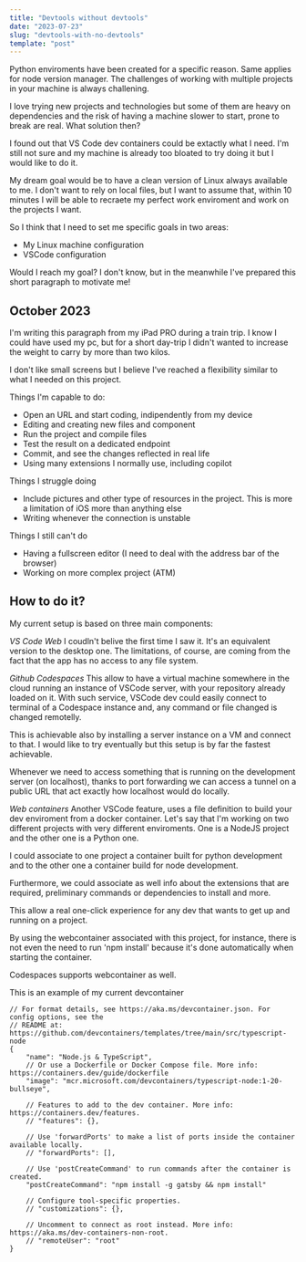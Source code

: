 ```yaml
---
title: "Devtools without devtools"
date: "2023-07-23"
slug: "devtools-with-no-devtools"
template: "post"
---
```


Python enviroments have  been created for a specific reason.
Same applies for node version manager. The challenges of working with multiple projects in your machine is always challening.

I love trying new projects and technologies but some of them are heavy on dependencies and the risk of having a machine slower to start, prone to break are real.
What solution then?

I found out that VS Code dev containers could be extactly what I need. I'm still not sure and my machine is already too bloated to try doing it but I would like to do it.

My dream goal would be to have a clean version of Linux always available to me. 
I don't want to rely on local files, but I want to assume that, within 10 minutes I will be able to recraete my perfect work enviroment and work on the projects I want.

So I think that I need to set me specific goals in two areas:
- My Linux machine configuration
- VSCode configuration

Would I reach my goal? I don't know, but in the meanwhile I've prepared this short paragraph to motivate me!


## October 2023

I'm writing this paragraph from my iPad PRO during a train trip. I know I could have used my pc, but for a short day-trip I didn't wanted to increase the weight to carry by more than two kilos.

I don't like small screens but I believe I've reached a flexibility similar to what I needed on this project.

Things I'm capable to do:
- Open an URL and start coding, indipendently from my device
- Editing and creating new files and component
- Run the project and compile files
- Test the result on a dedicated endpoint
- Commit, and see the changes reflected in real life
- Using many extensions I normally use, including copilot

Things I struggle doing
- Include pictures and other type of resources in the project. This is more a limitation of iOS more than anything else
- Writing whenever the connection is unstable

Things I still can't do
- Having a fullscreen editor (I need to deal with the address bar of the browser)
- Working on more complex project (ATM)

## How to do it?
My current setup is based on three main components:

*VS Code Web*
I coudln't belive the first time I saw it. It's an equivalent version to the desktop one. The limitations, of course, are coming from the fact that the app has no access to any file system.

*Github Codespaces*
This allow to have a virtual machine somewhere in the cloud running an instance of VSCode server, with your repository already loaded on it.
With such service, VSCode dev could easily connect to terminal of a Codespace instance and, any command or file changed is changed remotelly.

This is achievable also by installing a server instance on a VM and connect to that. I would like to try eventually but this setup is by far the fastest achievable.

Whenever we need to access something that is running on the development server (on localhost), thanks to port forwarding we can access a tunnel on a public URL that act exactly how localhost would do locally.

*Web containers*
Another VSCode feature, uses a file definition to build your dev enviroment from a docker container.
Let's say that I'm working on two different projects with very different enviroments. One is a NodeJS project and the other one is a Python one.

I could associate to one project a container built for python development and to the other one a container build for node development.

Furthermore, we could associate as well info about the extensions that are required, preliminary commands or dependencies to install and more.

This allow a real one-click experience for any dev that wants to get up and running on a project.

By using the webcontainer associated with this project, for instance, there is not even the need to run 'npm install' because it's done automatically when starting the container.

Codespaces supports webcontainer as well.

This is an example of my current devcontainer

```
// For format details, see https://aka.ms/devcontainer.json. For config options, see the
// README at: https://github.com/devcontainers/templates/tree/main/src/typescript-node
{
	"name": "Node.js & TypeScript",
	// Or use a Dockerfile or Docker Compose file. More info: https://containers.dev/guide/dockerfile
	"image": "mcr.microsoft.com/devcontainers/typescript-node:1-20-bullseye",

	// Features to add to the dev container. More info: https://containers.dev/features.
	// "features": {},

	// Use 'forwardPorts' to make a list of ports inside the container available locally.
	// "forwardPorts": [],

	// Use 'postCreateCommand' to run commands after the container is created.
	"postCreateCommand": "npm install -g gatsby && npm install"

	// Configure tool-specific properties.
	// "customizations": {},

	// Uncomment to connect as root instead. More info: https://aka.ms/dev-containers-non-root.
	// "remoteUser": "root"
}

```